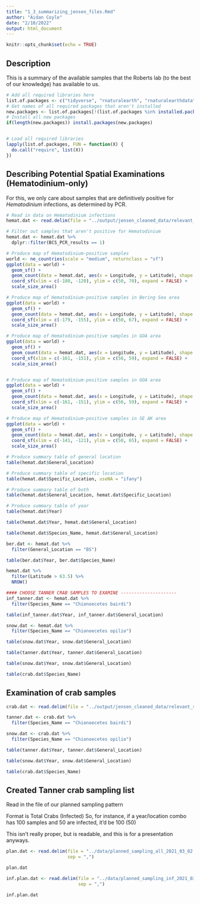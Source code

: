 ---
title: "1_3_summarizing_jensen_files.Rmd"
author: "Aidan Coyle"
date: "2/10/2022"
output: html_document
---

```{r setup, include=FALSE}
knitr::opts_chunk$set(echo = TRUE)
```

## Description

This is a summary of the available samples that the Roberts lab (to the best of our knowledge) has available to us.

```{r libraries, message=FALSE, warning=FALSE}
# Add all required libraries here
list.of.packages <- c("tidyverse", "rnaturalearth", "rnaturalearthdata", "sf", "rgeos")
# Get names of all required packages that aren't installed
new.packages <- list.of.packages[!(list.of.packages %in% installed.packages()[, "Package"])]
# Install all new packages
if(length(new.packages)) install.packages(new.packages)


# Load all required libraries
lapply(list.of.packages, FUN = function(X) {
  do.call("require", list(X))
})
```




## Describing Potential Spatial Examinations (Hematodinium-only)

For this, we only care about samples that are definitively positive for _Hematodinium_ infections, as determined by PCR.



```{r}
# Read in data on Hematodinium infections
hemat.dat <- read.delim(file = "../output/jensen_cleaned_data/relevant_sample_data.txt")

# Filter out samples that aren't positive for Hematodinium
hemat.dat <- hemat.dat %>%
  dplyr::filter(BCS_PCR_results == 1)

# Produce map of Hematodinium-positive samples
world <- ne_countries(scale = "medium", returnclass = "sf")
ggplot(data = world) +
  geom_sf() +
  geom_count(data = hemat.dat, aes(x = Longitude, y = Latitude), shape = 23, fill = "red", position = "jitter") +
  coord_sf(xlim = c(-180, -120), ylim = c(50, 70), expand = FALSE) +
  scale_size_area()

# Produce map of Hematodinium-positive samples in Bering Sea area
ggplot(data = world) +
  geom_sf() +
  geom_count(data = hemat.dat, aes(x = Longitude, y = Latitude), shape = 23, fill = "red", position = "jitter") +
  coord_sf(xlim = c(-179, -155), ylim = c(50, 67), expand = FALSE) +
  scale_size_area()

# Produce map of Hematodinium-positive samples in GOA area
ggplot(data = world) +
  geom_sf() +
  geom_count(data = hemat.dat, aes(x = Longitude, y = Latitude), shape = 23, fill = "red", position = "jitter") +
  coord_sf(xlim = c(-161, -151), ylim = c(56, 59), expand = FALSE) +
  scale_size_area()


# Produce map of Hematodinium-positive samples in GOA area
ggplot(data = world) +
  geom_sf() +
  geom_count(data = hemat.dat, aes(x = Longitude, y = Latitude), shape = 23, fill = "red", position = "jitter") +
  coord_sf(xlim = c(-161, -151), ylim = c(56, 59), expand = FALSE) +
  scale_size_area()

# Produce map of Hematodinium-positive samples in SE AK area
ggplot(data = world) +
  geom_sf() +
  geom_count(data = hemat.dat, aes(x = Longitude, y = Latitude), shape = 23, fill = "red", position = "jitter") +
  coord_sf(xlim = c(-141, -121), ylim = c(50, 65), expand = FALSE) +
  scale_size_area()

# Produce summary table of general location
table(hemat.dat$General_Location)

# Produce summary table of specific location
table(hemat.dat$Specific_Location, useNA = "ifany")

# Produce summary table of both
table(hemat.dat$General_Location, hemat.dat$Specific_Location)

# Produce summary table of year
table(hemat.dat$Year)

table(hemat.dat$Year, hemat.dat$General_Location)

table(hemat.dat$Species_Name, hemat.dat$General_Location)

ber.dat <- hemat.dat %>%
  filter(General_Location == "BS")

table(ber.dat$Year, ber.dat$Species_Name)

hemat.dat %>%
  filter(Latitude > 63.5) %>%
  NROW()

#### CHOOSE TANNER CRAB SAMPLES TO EXAMINE ---------------------
inf_tanner.dat <- hemat.dat %>%
  filter(Species_Name == "Chionoecetes bairdi")

table(inf_tanner.dat$Year, inf_tanner.dat$General_Location)

snow.dat <- hemat.dat %>%
  filter(Species_Name == "Chionoecetes opilio")

table(snow.dat$Year, snow.dat$General_Location)

table(tanner.dat$Year, tanner.dat$General_Location)

table(snow.dat$Year, snow.dat$General_Location)

table(crab.dat$Species_Name)


```


## Examination of crab samples

```{r}
crab.dat <- read.delim(file = "../output/jensen_cleaned_data/relevant_sample_data.txt")

tanner.dat <- crab.dat %>%
  filter(Species_Name == "Chionoecetes bairdi")

snow.dat <- crab.dat %>%
  filter(Species_Name == "Chionoecetes opilio")

table(tanner.dat$Year, tanner.dat$General_Location)

table(snow.dat$Year, snow.dat$General_Location)

table(crab.dat$Species_Name)

```


## Created Tanner crab sampling list

Read in the file of our planned sampling pattern

Format is Total Crabs (Infected)
So, for instance, if a year/location combo has 100 samples and 50 are infected, it'd be 100 (50)

This isn't really proper, but is readable, and this is for a presentation anyways.

```{r}
plan.dat <- read.delim(file = "../data/planned_sampling_all_2021_03_02.csv",
                       sep = ",")

plan.dat

inf.plan.dat <- read.delim(file = "../data/planned_sampling_inf_2021_03_02.csv",
                           sep = ",")

inf.plan.dat
```

